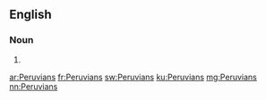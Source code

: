 ==English==

===Noun===
{{head|en}}

# {{plural of|Peruvian}}

[[ar:Peruvians]]
[[fr:Peruvians]]
[[sw:Peruvians]]
[[ku:Peruvians]]
[[mg:Peruvians]]
[[nn:Peruvians]]